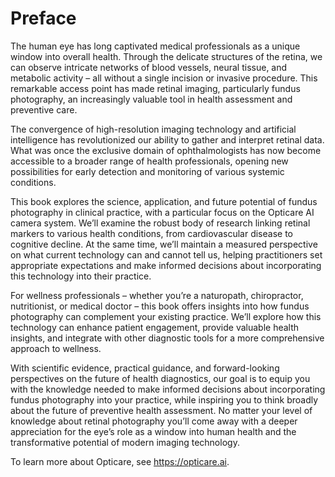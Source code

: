 # Preface {.unnumbered}

The human eye has long captivated medical professionals as a unique window into overall health. Through the delicate structures of the retina, we can observe intricate networks of blood vessels, neural tissue, and metabolic activity – all without a single incision or invasive procedure. This remarkable access point has made retinal imaging, particularly fundus photography, an increasingly valuable tool in health assessment and preventive care.

The convergence of high-resolution imaging technology and artificial intelligence has revolutionized our ability to gather and interpret retinal data. What was once the exclusive domain of ophthalmologists has now become accessible to a broader range of health professionals, opening new possibilities for early detection and monitoring of various systemic conditions.

This book explores the science, application, and future potential of fundus photography in clinical practice, with a particular focus on the Opticare AI camera system. We'll examine the robust body of research linking retinal markers to various health conditions, from cardiovascular disease to cognitive decline. At the same time, we'll maintain a measured perspective on what current technology can and cannot tell us, helping practitioners set appropriate expectations and make informed decisions about incorporating this technology into their practice.

For wellness professionals – whether you're a naturopath, chiropractor, nutritionist, or medical doctor – this book offers insights into how fundus photography can complement your existing practice. We'll explore how this technology can enhance patient engagement, provide valuable health insights, and integrate with other diagnostic tools for a more comprehensive approach to wellness.

With scientific evidence, practical guidance, and forward-looking perspectives on the future of health diagnostics, our  goal is to equip you with the knowledge needed to make informed decisions about incorporating fundus photography into your practice, while inspiring you to think broadly about the future of preventive health assessment. No matter your level of knowledge about retinal photography you'll come away with a deeper appreciation for the eye's role as a window into human health and the transformative potential of modern imaging technology.


To learn more about Opticare, see  <https://opticare.ai>.
